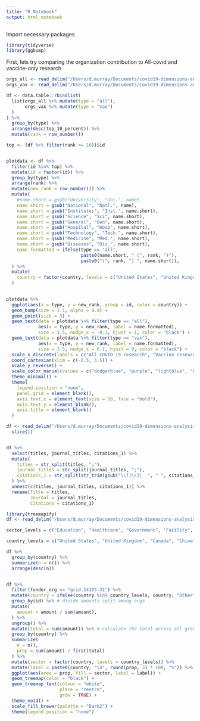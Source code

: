 ```yaml
---
title: "R Notebook"
output: html_notebook
---
```


Import necessary packages
```r
library(tidyverse)
library(ggbump)
```


First, lets try comparing the organization contribution to All-covid and vaccine-only research
```r
orgs_all <- read_delim("/Users/d.murray/Documents/covid19-dimensions-analysis/data/bq-data/leading_orgs/leading_orgs_covid-all.tsv", delim = "\t")
orgs_vax <- read_delim("/Users/d.murray/Documents/covid19-dimensions-analysis/data/bq-data/leading_orgs/leading_orgs_covid-vaccine.tsv", delim = "\t")

df <- data.table::rbindlist(
  list(orgs_all %>% mutate(type = "all"),
       orgs_vax %>% mutate(type = "vax")
  )
) %>%
  group_by(type) %>%
  arrange(desc(top_10_percent)) %>%
  mutate(rank = row_number())

top <- (df %>% filter(rank <= 16))$id


plotdata <- df %>%
  filter(id %in% top) %>%
  mutate(id = factor(id)) %>%
  group_by(type) %>%
  arrange(rank) %>%
  mutate(new_rank = row_number()) %>%
  mutate(
    #name.short = gsub("University", "Uni.", name),
    name.short = gsub("National", "Natl.", name),
    name.short = gsub("Institutes", "Inst.", name.short),
    name.short = gsub("Science", "Sci", name.short),
    name.short = gsub("General", "Gen", name.short),
    name.short = gsub("Hospital", "Hosp", name.short),
    name.short = gsub("Technology", "Tech.", name.short),
    name.short = gsub("Medicine", "Med.", name.short),
    name.short = gsub("Diseases", "Dis.", name.short),
    name.formatted = ifelse(type == "all", 
                            paste0(name.short, " (", rank, ")"),
                            paste0("(", rank, ") ", name.short)),
  ) %>%
  mutate(
    country = factor(country, levels = c("United States", "United Kingdom", "Canada", "Italy", "Israel", "China"))
  )
  

plotdata %>%
  ggplot(aes(x = type, y = new_rank, group = id, color = country)) +
  geom_bump(size = 1.1, alpha = 0.8) +
  geom_point(size = 3) +
  geom_text(data = plotdata %>% filter(type == "all"),
            aes(x = type, y = new_rank, label = name.formatted),
            size = 3.5, nudge_x = -0.1, hjust = 1, color = "black") +
  geom_text(data = plotdata %>% filter(type == "vax"),
            aes(x = type, y = new_rank, label = name.formatted),
            size = 3.5, nudge_x = 0.1, hjust = 0, color = "black") +
  scale_x_discrete(labels = c("All COVID-19 research", "Vaccine research")) +
  coord_cartesian(xlim = c(-0.5, 3.5)) +
  scale_y_reverse() +
  scale_color_manual(values = c("dodgerblue", "purple", "lightblue", "black", "orange", "firebrick")) +
  theme_minimal() +
  theme(
    legend.position = "none",
    panel.grid = element_blank(),
    axis.text.x = element_text(size = 10, face = "bold"),
    axis.text.y = element_blank(),
    axis.title = element_blank()
  )
```

```r
df <- read_delim("/Users/d.murray/Documents/covid19-dimensions-analysis/data/bq-data/leading_authors/leading_authors_covid-all_altmetrics.tsv", delim = "\t") %>%
  slice(1)


df %>%
  select(titles, journal_titles, citations_1) %>%
  mutate(
    titles = str_split(titles, ";"),
    journal_titles = str_split(journal_titles, ";"),
    citations_1 = str_split(str_trim(gsub("\\[|\\]|  ", " ", citations_1)), " ")
  ) %>%
  unnest(c(titles, journal_titles, citations_1)) %>%
  rename(Title = titles,
         Journal = journal_titles,
         Citations = citations_1)
```


```r
library(treemapify)
df <- read_delim("/Users/d.murray/Documents/covid19-dimensions-analysis/data/bq-data/funding_orgs/funding_recipients_covid-all.tsv", delim = "\t")

sector_levels = c("Education", "Healthcare", "Government", "Facility", "Nonprofit", "Company", "Other")

country_levels = c("United States", "United Kingdom", "Canada", "China", "Germany", "Japan", "Other")

df %>%
  group_by(country) %>%
  summarize(n = n()) %>%
  arrange(desc(n))


df %>%
  filter(funder_org == "grid.14105.31") %>%
  mutate(country = ifelse(country %in% country_levels, country, "Other")) %>%
  group_by(id) %>% # divide amounts split among orgs
  mutate(
    amount = amount / sum(amount),
  ) %>%
  ungroup() %>%
  mutate(total = sum(amount)) %>% # calculate the total across all grants
  group_by(country) %>%
  summarize(
    n = n(),
    prop = sum(amount) / first(total)
  ) %>%
  mutate(sector = factor(country, levels = country_levels)) %>%
  mutate(label = paste0(country, "\n", round(prop, 3) * 100, "%")) %>%
  ggplot(aes(area = prop, fill = sector, label = label)) +
  geom_treemap(color = "black") +
  geom_treemap_text(colour = "white", 
                    place = "centre",
                    grow = TRUE) +
  theme_void() +
  scale_fill_brewer(palette = "Dark2") +
  theme(legend.position = "none")
```